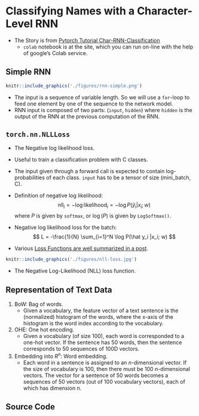 
# Classifying Names with a Character-Level RNN

- The Story is from [Pytorch Tutorial Char-RNN-Classification](https://pytorch.org/tutorials/intermediate/char_rnn_classification_tutorial.html)
    - `colab` notebook is at the site, which you can run on-line with the help of google's Colab service.

## Simple RNN

```r
knitr::include_graphics('./figures/rnn-simple.png')
```

- The input is a sequence of variable length. So we will use a `for`-loop to feed one element by one of the sequence to the network model.
- RNN input is composed of two parts: (`input`, `hidden`) where `hidden` is the output of the RNN at the previous computation of the RNN.

## `torch.nn.NLLLoss`

- The Negative  log likelihood loss.
- Useful to train a classification problem with C classes.
- The input given through a forward call is expected to contain log-probabilities of each class. `input` has to be a tensor of size (mini_batch, C).

- Definition of negative log likelihood:
$$
    \mbox{nll}_i = -\log \mbox{likelihood}_i = -\log P(\hat y_i |x_i; w)
$$
where $P$ is given by `softmax`, or $\log(P)$ is given by `LogSoftmax()`.

- Negative log likelihood loss for the batch:
$$
    L = -\frac{1}{N} \sum_{i=1}^N \log P(\hat y_i |x_i; w)
$$

- Various [Loss Functions are well summarized in a post](https://isaacchanghau.github.io/post/loss_functions/).

```r
knitr::include_graphics('./figures/nll-loss.jpg')
```

- The Negative Log-Likelihood (NLL) loss function.

## Representation of Text Data

1. BoW: Bag of words.
    - Given a vocabulary, the feature vector of a text sentence is the (normalized) histogram of the words, where the x-axis of the histogram is the word index according to the vocabulary.

2.  OHE: One hot encoding.
     - Given a vocabulary (of size 100), each word is corresponded to a one-hot  vector. If the sentence has 50 words, then the sentence corresponds to 50  sequences of 100D vectors.
    
3. Embedding into $R^n$: Word embedding.
    - Each word in a sentence is assigned to an $n$-dimensional vector. If the size of vocabulary is 100, then there must be 100 $n$-dimensional vectors. The vector for a sentence of $50$ words becomes a sequences of 50 vectors (out of 100 vocabulary vectors), each of which has dimension $n$.

## Source Code

```python
```

